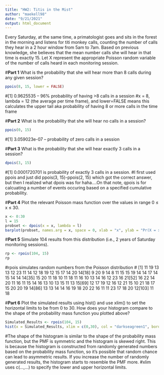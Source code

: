 ```yaml
---
title: "HW2: Titis in the Mist"
author: "maekell98"
date: "9/21/2021"
output: html_document
---
```


Every Saturday, at the same time, a primatologist goes and sits in the forest in the morning and listens for titi monkey calls, counting the number of calls they hear in a 2 hour window from 5am to 7am. Based on previous knowledge, she believes that the mean number calls she will hear in that time is exactly 15. Let X represent the appropriate Poisson random variable of the number of calls heard in each monitoring session.

#**Part 1**
What is the probability that she will hear more than 8 calls during any given session?
```r
ppois(8, 15, lower = FALSE)
```
#[1] 0.9625535 -- 96% probability of having >8 calls in a session
#x = 8, lambda = 12 (the average per time frame), and lower=FALSE means this calculates the upper tail aka probability of having 8 or more calls in the time frame


#**Part 2**
What is the probability that she will hear no calls in a session?
```r
ppois(0, 15)
```
#[1] 3.059023e-07 -- probability of zero calls in a session

#**Part 3**
What is the probability that she will hear exactly 3 calls in a session?
```r
dpois(3, 15)
```
#[1] 0.0001720701 is probability of exactly 3 calls in a session.
#I first used ppois and just did ppois(3, 15)-ppois(2, 15) which got the correct answer, but then I realized what dpois was for haha....On that note, qpois is for calcuating a number of events occuring based on a specified cumulative probability. 


#**Part 4**
Plot the relevant Poisson mass function over the values in range 0 ≤ x ≤ 30.
```r
x <- 0:30
l = 15
probset <- dpois(x = x, lambda = l)
barplot(probset, names.arg = x, space = 0, xlab = "x", ylab = "Pr(X = x)", main = "Probability Mass Function")
```


#**Part 5**
Simulate 104 results from this distribution (i.e., 2 years of Saturday monitoring sessions).
```r
rp <- rpois(104, 15)
rp
```
#rpois simulates random numbers from the Poisson distribution
#  [1] 11 19 13 13 12 23 11 14 12 18 19 12 15 17 14 20 14[18]  9 20  9 14  8 11 15 15 19 14 14 17 14 15 14 14 14[35] 15 20 11 18 10 11 18 11 16 10 13 14 16 12 23 16 21[52] 16 22 14 20 11 16 11 15 14 16 13 10 13 15 11 13 15[69] 12 17 19 12 16 12 21 15 10 21 18 17 15 20 20 19 14[86] 13 13 14 14 16 19 18 20 22 16 11 11 23 17 18 20 12[103] 11 18


#**Part 6**
Plot the simulated results using hist() and use xlim() to set the horizontal limits to be from 0 to 30. How does your histogram compare to the shape of the probability mass function you plotted above?
```r
Simulated_Results <- rpois(104, 15)
hist(x = Simulated_Results, xlim = c(0,30), col = "darkseagreen1", border = "darkseagreen", ylab = "Frequency", xlab = "Number of Titi Calls")
```
#The shape of the histogram is similar to the shape of the probability mass function, but the PMF is symmetric and the histogram is skewed right. This is because the histogram is constructed from randomly generated numbers based on the probability mass function, so it's possible that random chance can lead to asymmetric results. If you increase the number of randomly generated results, the histogram starts to resemble the PMF more. 
#xlim uses c(...,...) to specify the lower and upper horizontal limits. 
